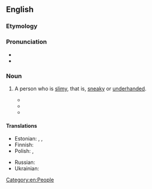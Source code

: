 ==English==

===Etymology===
{{compound|en|slime|ball}}

===Pronunciation===
* {{IPA|/ˈslaɪmbɔːl/|lang=en}}
* {{audio|En-au-slimeball.ogg|Audio (AU)|lang=en}}

===Noun===
{{en-noun}}

# {{lb|en|slang|derogatory}} A person who is [[slimy]], that is, [[sneaky]] or [[underhanded]].
#* {{quote-book|en|title=A Killing Frost|page=10|author=Daniel Lynch|year=1987|passage=Even '''slimeballs''' were entitled to representation, though.}}
#* {{quote-book|author=Willy Russell|title=The Wrong Boy|location=London|publisher=Black Swan Books|year=2012|isbn=9780552996457|passage=He said it would be good for me, going to Grimsby; my hideous, horrible, sewer-minded, greeneyed '''slimeball''' of a two-faced, felonious bastard of an uncle.|lang=en}}
#* {{quote-web|author=A. A. Dowd|title={{w|Steven Spielberg}} Finds Fun, and maybe even a Soul, in the Pandering Pastiche of ''[[w:Ready Player One (film)|Ready Player One]]''|url=https://film.avclub.com/steven-spielberg-finds-fun-and-maybe-even-a-soul-in-the-1824094654|archiveurl=https://web.archive.org/web/20180531213806/https://film.avclub.com/steven-spielberg-finds-fun-and-maybe-even-a-soul-in-the-1824094654|archivedate=31 May 2018|work={{w|The A.V. Club}}|date=26 March 2018|passage=Meanwhile, the film’s villain, played by {{w|Ben Mendelsohn}}, is a bigwig '''slimeball''' who wants to monopolize and monetize The Oasis through excessive pop-up ads. His true crime, though, is that he’s a total noob who doesn’t know his stuff.|lang=en}}

====Translations====
{{trans-top|slimy person}}
* Estonian: {{t|et|limapall}} {{qualifier|direct translation}}, {{t|et|limukas}} {{qualifier|slang, somewhat vulgar}}, {{t|et|libedik}} {{qualifier|informal}}
* Finnish: {{t+|fi|limanuljaska}}
* Polish: {{t+|pl|oblech}}, {{t|pl|obleśniak}}
{{trans-mid}}
* Russian: {{t+|ru|слизняк}}
* Ukrainian: {{t|uk|слизняк}}
{{trans-bottom}}

[[Category:en:People]]